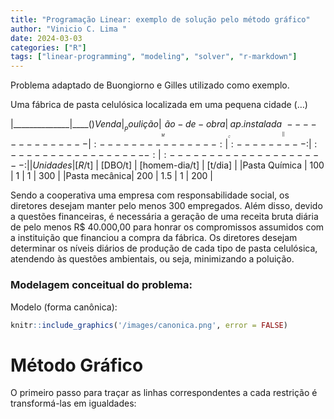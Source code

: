 ```yaml
---
title: "Programação Linear: exemplo de solução pelo método gráfico"
author: "Vinicio C. Lima "
date: 2024-03-03
categories: ["R"]
tags: ["linear-programming", "modeling", "solver", "r-markdown"]
---
```



Problema adaptado de Buongiorno e Gilles utilizado como exemplo.


Uma fábrica de pasta celulósica localizada em uma pequena cidade (...)




  |______________|____($) Venda    |__Poulição |_____Mão-de-obra    |______Cap.instalada____|
  |--------------|:---------------:|:---------:|:------------------:|:---------------------:|
  |Unidades      |      [R$/t]     |  [DBO/t]  |     [homem-dia/t]  |         [t/dia]       |
  |Pasta Química |      100        |    1      |         1          |           300         |
  |Pasta mecânica|      200        |    1.5    |         1          |           200         |




  Sendo a cooperativa uma empresa com responsabilidade social, os diretores desejam manter pelo menos 300 empregados. Além disso, devido a questões financeiras, é necessária a geração de uma receita bruta diária de pelo menos R$ 40.000,00 para honrar os compromissos assumidos com a instituição que financiou a compra da fábrica. Os diretores desejam determinar os níveis diários de produção de cada tipo de pasta celulósica, atendendo às questões ambientais, ou seja, minimizando a poluição.



### Modelagem conceitual do problema:


Modelo (forma canônica):


```r
knitr::include_graphics('/images/canonica.png', error = FALSE)
```

# Método Gráfico

O primeiro passo para traçar as linhas correspondentes a cada restrição é transformá-las em igualdades:
